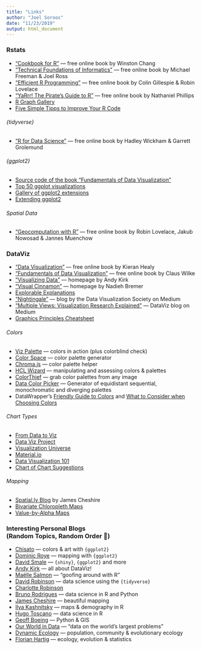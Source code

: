 ```yaml
---
title: "Links"
author: "Joel Soroos"
date: "11/23/2019"
output: html_document
---
```


### Rstats {#rstats}

* ["Cookbook for R"](http://www.cookbook-r.com/) — free online book by Winston Chang
* ["Technical Foundations of Informatics"](https://info201.github.io/) — free online book by Michael Freeman & Joel Ross
* ["Efficient R Programming"](https://bookdown.org/csgillespie/efficientR/) — free online book by Colin Gillespie & Robin Lovelace
* ["YaRrr! The Pirate's Guide to R"](https://bookdown.org/ndphillips/YaRrr/) — free online book by Nathaniel Phillips
* [R Graph Gallery](https://www.r-graph-gallery.com/)
* [Five Simple Tipps to Improve Your R Code](https://drsimonj.svbtle.com/five-simple-tricks-to-improve-your-r-code)

###### {tidyverse} {#tidy}

* ["R for Data Science"](https://r4ds.had.co.nz/) — free online book by Hadley Wickham & Garrett Grolemund

###### {ggplot2} {#gg}

* [Source code of the book "Fundamentals of Data Visualization"](https://github.com/clauswilke/dataviz)
* [Top 50 ggplot visualizations](http://r-statistics.co/Top50-Ggplot2-Visualizations-MasterList-R-Code.html)
* [Gallery of ggplot2 extensions](http://www.ggplot2-exts.org/gallery/)
* [Extending ggplot2](https://cran.r-project.org/web/packages/ggplot2/vignettes/extending-ggplot2.html)

###### Spatial Data {#spat}

* ["Geocomputation with R"](https://geocompr.robinlovelace.net/index.html) — free online book by Robin Lovelace, Jakub Nowosad & Jannes Muenchow


### DataViz {#dataviz}

* ["Data Visualization"](http://socviz.co/) — free online book by Kieran Healy  
* ["Fundamentals of Data Visualization"](https://serialmentor.com/dataviz/) — free online book by Claus Wilke
* ["Visualizing Data"](http://www.visualisingdata.com/) — homepage by Andy Kirk
* ["Visual Cinnamon"](https://www.visualcinnamon.com/) — homepage by Nadieh Bremer
* [Explorable Explanations](https://explorabl.es/)
* ["Nightingale"](https://medium.com/nightingale) — blog by the Data Visualization Society on Medium
* ["Multiple Views: Visualization Research Explained"](https://medium.com/multiple-views-visualization-research-explained) — DataViz blog on Medium
* [Graphics Principles Cheatsheet](https://graphicsprinciples.github.io/)

###### Colors {#cols}

* [Viz Palette](https://projects.susielu.com/viz-palette?colors=["#ffd700","#ffb14e","#fa8775","#ea5f94","#cd34b5","#9d02d7","#0000ff"]&backgroundColor="white"&fontColor="black"&mode="normal") — colors in action (plus colorblind check)
* [Color Space](https://mycolor.space/) — color palette generator
* [Chroma.js](https://gka.github.io/palettes/#/9|s|00429d,96ffea,ffffe0|ffffe0,ff005e,93003a|1|1) — color palette helper
* [HCL Wizard](http://hclwizard.org/) — manipulating and assessing colors & palettes
* [ColorThief](https://lokeshdhakar.com/projects/color-thief/) — grab color palettes from any image
* [Data Color Picker](https://learnui.design/tools/data-color-picker.html) — Generator of equidistant sequential, monochromatic and diverging palettes
* DataWrapper's [Friendly Guide to Colors](https://blog.datawrapper.de/colorguide/) and [What to Consider when Choosing Colors](https://blog.datawrapper.de/colors/)

###### Chart Types {#charts}

* [From Data to Viz](https://www.data-to-viz.com/)
* [Data Viz Project](https://datavizproject.com/)
* [Visualization Universe](http://visualizationuniverse.com/charts/)
* [Material.io](https://material.io/design/communication/data-visualization.html)
* [Data Visualization 101](https://blog.hubspot.com/marketing/types-of-graphs-for-data-visualization)
* [Chart of Chart Suggestions](https://extremepresentation.typepad.com/files/choosing-a-good-chart-09.pdf)

###### Mapping {#maps}

* [Spatial.ly Blog](http://spatial.ly/) by James Cheshire
* [Bivariate Chloropleth Maps](http://www.joshuastevens.net/cartography/make-a-bivariate-choropleth-map/)
* [Value-by-Alpha Maps](http://andywoodruff.com/blog/value-by-alpha-maps/)


### Interesting Personal Blogs<br>(Random Topics, Random Order 🤷) {#blogs}

* [Chisato](https://chichacha.netlify.com/) — colors & art with `{ggplot2}`
* [Dominic Roye](https://dominicroye.github.io/en/) — mapping with `{ggplot2}`
* [David Smale](https://davidsmale.netlify.com/) — `{shiny}`, `{ggplot2}` and more
* [Andy Kirk](https://www.visualisingdata.com/blog/) — all about DataViz!
* [Maëlle Salmon](https://masalmon.eu/) — "goofing around with R"
* [David Robinson](http://varianceexplained.org/) — data science using the `{tidyverse}`
* [Charlotte Robinson](https://robinsones.github.io/)
* [Bruno Rodrigues](https://www.brodrigues.co/) — data science in R and Python
* [James Cheshire](https://spatial.ly/) — beautiful mapping
* [Ilya Kashnitsky](https://ikashnitsky.github.io/) — maps & demography in R
* [Hugo Toscano](https://toscano84.github.io/) — data science in R
* [Geoff Boeing](https://geoffboeing.com) — Python & GIS
* [Our World in Data](https://ourworldindata.org/blog) — "data on the world’s largest problems"
* [Dynamic Ecology](https://dynamicecology.wordpress.com/) — population, community & evolutionary ecology
* [Florian Hartig](https://theoreticalecology.wordpress.com/) — ecology, evolution & statistics